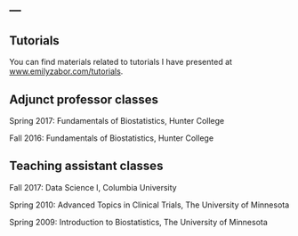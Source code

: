 ---
---

<link rel="stylesheet" href="styles.css" type="text/css">


## Tutorials

You can find materials related to tutorials I have presented at [www.emilyzabor.com/tutorials](http://www.emilyzabor.com/tutorials/).


## Adjunct professor classes

Spring 2017: Fundamentals of Biostatistics, Hunter College

Fall 2016: Fundamentals of Biostatistics, Hunter College


## Teaching assistant classes

Fall 2017: Data Science I, Columbia University

Spring 2010: Advanced Topics in Clinical Trials, The University of Minnesota

Spring 2009: Introduction to Biostatistics, The University of Minnesota

